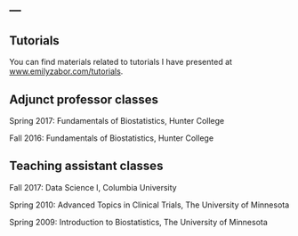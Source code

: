 ---
---

<link rel="stylesheet" href="styles.css" type="text/css">


## Tutorials

You can find materials related to tutorials I have presented at [www.emilyzabor.com/tutorials](http://www.emilyzabor.com/tutorials/).


## Adjunct professor classes

Spring 2017: Fundamentals of Biostatistics, Hunter College

Fall 2016: Fundamentals of Biostatistics, Hunter College


## Teaching assistant classes

Fall 2017: Data Science I, Columbia University

Spring 2010: Advanced Topics in Clinical Trials, The University of Minnesota

Spring 2009: Introduction to Biostatistics, The University of Minnesota

